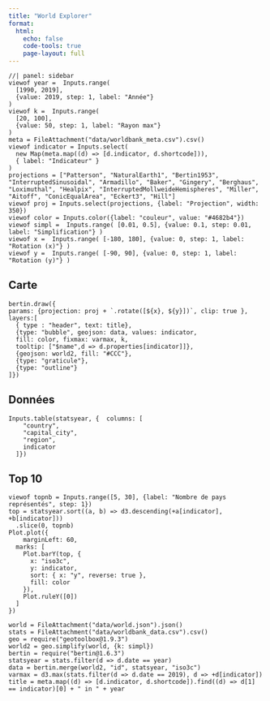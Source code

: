 ```yaml
---
title: "World Explorer"
format:
  html:
    echo: false
    code-tools: true
    page-layout: full
---
```


<!-- MENU -->
```ojs
//| panel: sidebar
viewof year =  Inputs.range(
  [1990, 2019], 
  {value: 2019, step: 1, label: "Année"}
)
viewof k =  Inputs.range(
  [20, 100], 
  {value: 50, step: 1, label: "Rayon max"}
)
meta = FileAttachment("data/worldbank_meta.csv").csv()
viewof indicator = Inputs.select(
  new Map(meta.map((d) => [d.indicator, d.shortcode])),
  { label: "Indicateur" }
)
projections = ["Patterson", "NaturalEarth1", "Bertin1953", "InterruptedSinusoidal", "Armadillo", "Baker", "Gingery", "Berghaus", "Loximuthal", "Healpix", "InterruptedMollweideHemispheres", "Miller", "Aitoff", "ConicEqualArea", "Eckert3", "Hill"]
viewof proj = Inputs.select(projections, {label: "Projection", width: 350})
viewof color = Inputs.color({label: "couleur", value: "#4682b4"})
viewof simpl =  Inputs.range( [0.01, 0.5], {value: 0.1, step: 0.01, label: "Simplification"} )
viewof x =  Inputs.range( [-180, 180], {value: 0, step: 1, label: "Rotation (x)"} )
viewof y =  Inputs.range( [-90, 90], {value: 0, step: 1, label: "Rotation (y)"} )
```

::: {.panel-tabset}
<!-- CARTE -->
## Carte
```ojs
bertin.draw({
params: {projection: proj + `.rotate([${x}, ${y}])`, clip: true }, 
layers:[
  { type : "header", text: title},
  {type: "bubble", geojson: data, values: indicator, 
  fill: color, fixmax: varmax, k, 
  tooltip: ["$name",d => d.properties[indicator]]},
  {geojson: world2, fill: "#CCC"},
  {type: "graticule"},  
  {type: "outline"}
]})
```

<!-- DONNEES -->
## Données
```ojs
Inputs.table(statsyear, {  columns: [
    "country",
    "capital_city",
    "region",
    indicator
  ]})
```

<!-- GRAPHIQUE -->
## Top 10
```ojs
viewof topnb = Inputs.range([5, 30], {label: "Nombre de pays représentés", step: 1})
top = statsyear.sort((a, b) => d3.descending(+a[indicator], +b[indicator]))
  .slice(0, topnb)
Plot.plot({
	marginLeft: 60,
  marks: [
    Plot.barY(top, {
      x: "iso3c",
      y: indicator,
      sort: { x: "y", reverse: true },
      fill: color
    }),
    Plot.ruleY([0])
  ]
})
```
:::

<!-- ANNEXE TECHNIQUE -->
```ojs
world = FileAttachment("data/world.json").json()
stats = FileAttachment("data/worldbank_data.csv").csv()
geo = require("geotoolbox@1.9.3")
world2 = geo.simplify(world, {k: simpl})
bertin = require("bertin@1.6.3")
statsyear = stats.filter(d => d.date == year)
data = bertin.merge(world2, "id", statsyear, "iso3c")
varmax = d3.max(stats.filter(d => d.date == 2019), d => +d[indicator])
title = meta.map((d) => [d.indicator, d.shortcode]).find((d) => d[1] == indicator)[0] + " in " + year
```